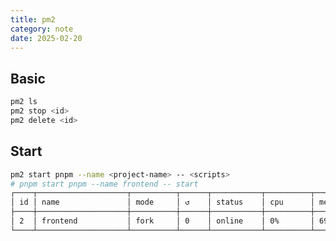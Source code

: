 ---
title: pm2
category: note
date: 2025-02-20
---

## Basic
```sh
pm2 ls
pm2 stop <id>
pm2 delete <id>
```

## Start
```sh
pm2 start pnpm --name <project-name> -- <scripts>
# pnpm start pnpm --name frontend -- start
┌────┬────────────────────┬──────────┬──────┬───────────┬──────────┬──────────┐
│ id │ name               │ mode     │ ↺    │ status    │ cpu      │ memory   │
├────┼────────────────────┼──────────┼──────┼───────────┼──────────┼──────────┤
│ 2  │ frontend           │ fork     │ 0    │ online    │ 0%       │ 69.9mb   │
└────┴────────────────────┴──────────┴──────┴───────────┴──────────┴──────────┘
```
